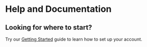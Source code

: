 # Help and Documentation

## Looking for where to start?

Try our [Getting Started](/getting_started) guide to learn how to set up your account.
